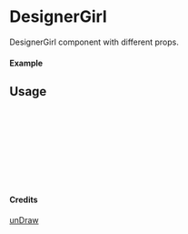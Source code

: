 
<Meta of={DesignerGirl} title="unDraw/DesignerGirl" />

# DesignerGirl

DesignerGirl component with different props.

#### Example

<Canvas of={DesignerGirl.Primary} />

## Usage

```ts
import { DesignerGirl } from "yadl-ui";

const Example = () => {
  return (
      <DesignerGirl />
  );
};

export default Example;
```

#### Credits
[unDraw](https://undraw.co/illustrations)
